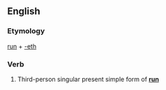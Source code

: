 ==English==

===Etymology===
[[run]] + [[-eth]]

===Verb===
{{infl|en|verb form}}

# {{archaic}} Third-person singular present simple form of '''[[run]]'''